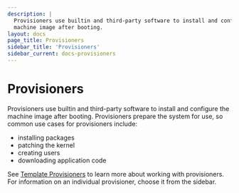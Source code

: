 ```yaml
---
description: |
  Provisioners use builtin and third-party software to install and configure the
  machine image after booting.
layout: docs
page_title: Provisioners
sidebar_title: 'Provisioners'
sidebar_current: docs-provisioners
---
```


# Provisioners

Provisioners use builtin and third-party software to install and configure the
machine image after booting. Provisioners prepare the system for use, so common
use cases for provisioners include:

- installing packages
- patching the kernel
- creating users
- downloading application code

See [Template Provisioners](/docs/templates/provisioners.html) to learn more
about working with provisioners. For information on an individual provisioner,
choose it from the sidebar.
